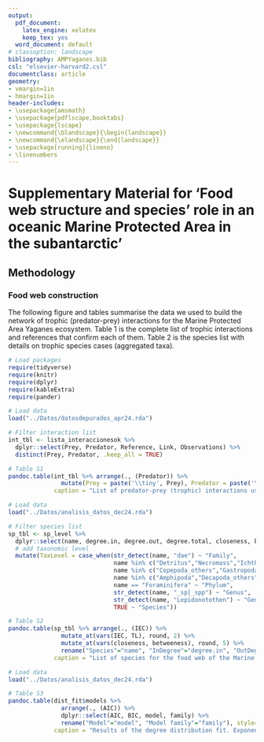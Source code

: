 ```yaml
---
output:
  pdf_document:
    latex_engine: xelatex
    keep_tex: yes
  word_document: default
# classoption: landscape
bibliography: AMPYaganes.bib
csl: "elsevier-harvard2.csl"
documentclass: article
geometry:
- vmargin=1in
- hmargin=1in
header-includes:
- \usepackage{amsmath}
- \usepackage{pdflscape,booktabs}
- \usepackage{lscape}
- \newcommand{\blandscape}{\begin{landscape}}
- \newcommand{\elandscape}{\end{landscape}}
- \usepackage[running]{lineno}
- \linenumbers
---
```


# Supplementary Material for 'Food web structure and species’ role in an oceanic Marine Protected Area in the subantarctic'

## Methodology

### Food web construction

The following figure and tables summarise the data we used to build the network of trophic (predator-prey) interactions for the Marine Protected Area Yaganes ecosystem.
Table 1 is the complete list of trophic interactions and references that confirm each of them. Table 2 is the species list with details on trophic species cases (aggregated taxa).

\newpage
\blandscape

```r

# Load packages
require(tidyverse)
require(knitr)
require(dplyr)
require(kableExtra)
require(pander)

# Load data
load("../Datos/datosdepurados_apr24.rda")

# Filter interaction list
int_tbl <- lista_interaccionesok %>% 
  dplyr::select(Prey, Predator, Reference, Link, Observations) %>% 
  distinct(Prey, Predator, .keep_all = TRUE)

# Table S1
pandoc.table(int_tbl %>% arrange(., (Predator)) %>% 
               mutate(Prey = paste('\\tiny', Prey), Predator = paste('\\tiny', Predator), Reference = paste('\\tiny', Reference), Link = paste('\\tiny', Link), Observations = paste('\\tiny', Observations)), style="multiline", split.tables = Inf, justify = c("left","left","left","left","right"),
             caption = "List of predator-prey (trophic) interactions used to build the network for the Marine Protected Area Yaganes ecosystem (MPAY).")

```

\newpage

```r

# Load data
load("../Datos/analisis_datos_dec24.rda")

# Filter species list
sp_tbl <- sp_level %>% 
  dplyr::select(name, degree.in, degree.out, degree.total, closeness, betweeness, TL, IEC) %>% 
  # add taxonomic level
  mutate(TaxLevel = case_when(str_detect(name, "dae") ~ "Family",
                              name %in% c("Detritus","Necromass","Ichthyoplankton","Zooplankton","Phytoplankton") ~ "NA",
                              name %in% c("Copepoda_others","Gastropoda_others","Ostracoda","Polyplacophora","Polychaeta") ~ "Class",
                              name %in% c("Amphipoda","Decapoda_others","Calanoida","Isopoda_others","Squaliformes","Cumacea") ~ "Order",
                              name == "Foraminifera" ~ "Phylum",
                              str_detect(name, "_sp|_spp") ~ "Genus",
                              str_detect(name, "Lepidonotothen") ~ "Genus",
                              TRUE ~ "Species"))

# Table S2
pandoc.table(sp_tbl %>% arrange(., (IEC)) %>% 
               mutate_at(vars(IEC, TL), round, 2) %>% 
               mutate_at(vars(closeness, betweeness), round, 5) %>% 
               rename("Species"="name", "InDegree"="degree.in", "OutDegree"="degree.out", "TotDegree"="degree.total", "Closeness"="closeness", "Betweeness"="betweeness", "KSI"="IEC"), style="multiline", split.tables = Inf, justify = c("left","center","center","center","center","center","center","center","right"),
             caption = "List of species for the food web of the Marine Protected Area Yaganes. TotDegree: total degree; TL: Trophic Level; KSI: Keystone Species Index. TaxLevel: Taxonomic Level. Ordered by the KSI.")

```


\elandscape

\newpage

```r

# Load data
load("../Datos/analisis_datos_dec24.rda")

# Table S3
pandoc.table(dist_fit$models %>% 
               arrange(., (AIC)) %>% 
               dplyr::select(AIC, BIC, model, family) %>% 
               rename("Model"="model", "Model family"="family"), style="multiline", split.tables = Inf, justify = c("left","left","left","left"),
             caption = "Results of the degree distribution fit. Exponential and power law model families were tested, and AIC (Akaike Information Criterion) and BIC (Bayesian Information Criterion) were used to select the best fit (i.e., lower AIC and BIC). The exponential model is the best fit.")


```